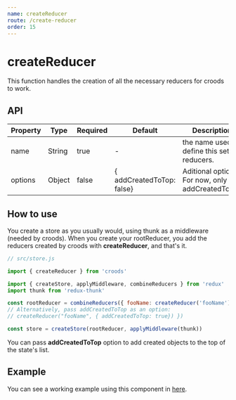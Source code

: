 ```yaml
---
name: createReducer
route: /create-reducer
order: 15
---
```


# createReducer

This function handles the creation of all the necessary reducers for croods to work.

## API

| Property | Type   | Required | Default                   | Description                                      |
| -------- | ------ | -------- | ------------------------- | ------------------------------------------------ |
| name     | String | true     | -                         | the name used to define this set of reducers.    |
| options  | Object | false    | { addCreatedToTop: false} | Aditional options. For now, only addCreatedToTop |

## How to use

You create a store as you usually would, using thunk as a middleware (needed by croods).
When you create your rootReducer, you add the reducers created by croods with **createReducer**, and that's it.

```javascript
// src/store.js

import { createReducer } from 'croods'

import { createStore, applyMiddleware, combineReducers } from 'redux'
import thunk from 'redux-thunk'

const rootReducer = combineReducers({ fooName: createReducer('fooName') })
// Alternatively, pass addCreatedToTop as an option:
// createReducer("fooName", { addCreatedToTop: true}) })

const store = createStore(rootReducer, applyMiddleware(thunk))
```

You can pass **addCreatedToTop** option to add created objects to the top of the state's list.

## Example

You can see a working example using this component in [here](https://github.com/SeasonedSoftware/croods/blob/master/example/src/App.js).
